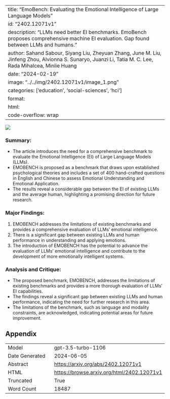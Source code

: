 
---
title: "EmoBench: Evaluating the Emotional Intelligence of Large Language Models"
id: "2402.12071v1"
description: "LLMs need better EI benchmarks. EmoBench proposes comprehensive machine EI evaluation. Gap found between LLMs and humans."
author: Sahand Sabour, Siyang Liu, Zheyuan Zhang, June M. Liu, Jinfeng Zhou, Alvionna S. Sunaryo, Juanzi Li, Tatia M. C. Lee, Rada Mihalcea, Minlie Huang
date: "2024-02-19"
image: "../../img/2402.12071v1/image_1.png"
categories: ['education', 'social-sciences', 'hci']
format:
  html:
    code-overflow: wrap
---

![](../../img/2402.12071v1/image_1.png)

### Summary:
- The article introduces the need for a comprehensive benchmark to evaluate the Emotional Intelligence (EI) of Large Language Models (LLMs).
- EMOBENCH is proposed as a benchmark that draws upon established psychological theories and includes a set of 400 hand-crafted questions in English and Chinese to assess Emotional Understanding and Emotional Application.
- The results reveal a considerable gap between the EI of existing LLMs and the average human, highlighting a promising direction for future research.

### Major Findings:
1. EMOBENCH addresses the limitations of existing benchmarks and provides a comprehensive evaluation of LLMs' emotional intelligence.
2. There is a significant gap between existing LLMs and human performance in understanding and applying emotions.
3. The introduction of EMOBENCH has the potential to advance the evaluation of LLMs' emotional intelligence and contribute to the development of more emotionally intelligent systems.

### Analysis and Critique:
- The proposed benchmark, EMOBENCH, addresses the limitations of existing benchmarks and provides a more thorough evaluation of LLMs' EI capabilities.
- The findings reveal a significant gap between existing LLMs and human performance, indicating the need for further research in this area.
- The limitations of the benchmark, such as language and modality constraints, are acknowledged, indicating potential areas for future improvement.

## Appendix

|          |          |
|----------|----------|
| Model     | gpt-3.5-turbo-1106       |
| Date Generated     | 2024-06-05       |
| Abstract | [https://arxiv.org/abs/2402.12071v1](https://arxiv.org/abs/2402.12071v1)        |
| HTML     | [https://browse.arxiv.org/html/2402.12071v1](https://browse.arxiv.org/html/2402.12071v1)       |
| Truncated       | True       |
| Word Count       | 18487       |